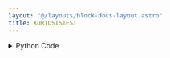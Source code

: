```yaml
---
layout: "@/layouts/block-docs-layout.astro"
title: KURTOSISTEST
---
```



<PythonDocsDisplay docstring={docstring} />

<details>
<summary>Python Code</summary>
```python
from flojoy import OrderedPair, flojoy, Matrix, Scalar
import numpy as np
from collections import namedtuple
from typing import Literal

import scipy.stats


@flojoy
def KURTOSISTEST(
    default: OrderedPair | Matrix,
    axis: int = 0,
    nan_policy: str = "propagate",
    alternative: str = "two-sided",
    select_return: Literal["statistic", "pvalue"] = "statistic",
) -> OrderedPair | Matrix | Scalar:
    """The KURTOSISTEST node is based on a numpy or scipy function.

    The description of that function is as follows:

        Test whether a dataset has normal kurtosis.

        This function tests the null hypothesis that the kurtosis of the population from which the sample was drawn is that of the normal distribution.

    Parameters
    ----------
    select_return : This function has returns multiple objects ['statistic', 'pvalue'].
        Select the desired one to return.
        See the respective function docs for descriptors.
    a : array
        Array of the sample data.
    axis : int or None, optional
        Axis along which to compute test. Default is 0.
        If None, compute over the whole array 'a'.
    nan_policy : {'propagate', 'raise', 'omit'}, optional
        Defines how to handle when input contains nan.
        The following options are available (default is 'propagate'):
        'propagate' : returns nan
        'raise' : throws an error
        'omit' : performs the calculations ignoring nan values
    alternative : {'two-sided', 'less', 'greater'}, optional
        Defines the alternative hypothesis.
        The following options are available (default is 'two-sided'):
        'two-sided' : the kurtosis of the distribution underlying the sample is different from that of the normal distribution
        'less' : the kurtosis of the distribution underlying the sample is less than that of the normal distribution
        'greater' : the kurtosis of the distribution underlying the sample is greater than that of the normal distribution

    .. versionadded:: 1.7.0

    Returns
    -------
    DataContainer
        type 'ordered pair', 'scalar', or 'matrix'
    """

    result = scipy.stats.kurtosistest(
        a=default.y,
        axis=axis,
        nan_policy=nan_policy,
        alternative=alternative,
    )

    return_list = ["statistic", "pvalue"]
    if isinstance(result, tuple):
        res_dict = {}
        num = min(len(result), len(return_list))
        for i in range(num):
            res_dict[return_list[i]] = result[i]
        result = res_dict[select_return]
    else:
        result = result._asdict()
        result = result[select_return]

    if isinstance(result, np.ndarray):
        result = OrderedPair(x=default.x, y=result)
    else:
        assert isinstance(
            result, np.number | float | int
        ), f"Expected np.number, float or int for result, got {type(result)}"
        result = Scalar(c=float(result))

    return result

```
[Find this Flojoy Block on GitHub](https://github.com/flojoy-ai/blocks/blob/main/blocks/SCIPY/STATS/KURTOSISTEST/KURTOSISTEST.py)
</details>


## Example
